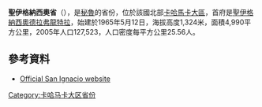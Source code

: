 '''聖伊格納西奧省'''（{{lang-es|Provincia de San Ignacio}}），是[[秘魯|秘魯]]的省份，位於該國北部[[卡哈馬卡大區|卡哈馬卡大區]]，首府是[[聖伊格納西奧德拉弗龍特拉|聖伊格納西奧德拉弗龍特拉]]，始建於1965年5月12日，海拔高度1,324米，面積4,990平方公里，2005年人口127,523，人口密度每平方公里25.56人。

==參考資料==
* {{es icon}} [http://www.munisanignacio.gob.pe Official San Ignacio website] {{Wayback|url=http://www.munisanignacio.gob.pe/ |date=20160627014543 }}

{{coord|5|09|S|79|00|W|type:adm2nd_source:itwiki|display=title}}

{{秘魯省份|state=collapsed}}
{{秘鲁行政区划小作品}}
[[Category:卡哈马卡大区省份|Category:卡哈马卡大区省份]]